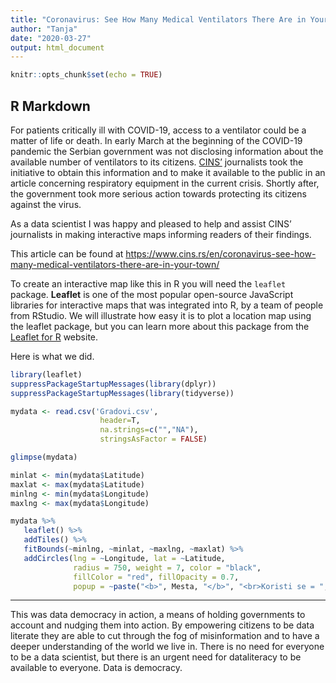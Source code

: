 ```yaml
---
title: "Coronavirus: See How Many Medical Ventilators There Are in Your Town"
author: "Tanja"
date: "2020-03-27"
output: html_document
---
```


```r
knitr::opts_chunk$set(echo = TRUE)
```

## R Markdown

For patients critically ill with COVID-19, access to a ventilator could be a matter of life or death. In early March at the beginning of the COVID-19 pandemic the Serbian government was not disclosing information about the available number of ventilators to its citizens. [CINS'](https://www.cins.rs/en/) journalists took the initiative to obtain this information and to make it available to the public in an article concerning respiratory equipment in the current crisis. Shortly after, the government took more serious action towards protecting its citizens against the virus.

As a data scientist I was happy and pleased to help and assist CINS’ journalists in making interactive maps informing readers of their findings.

This article can be found at
<https://www.cins.rs/en/coronavirus-see-how-many-medical-ventilators-there-are-in-your-town/>

To create an interactive map like this in R you will need the `leaflet` package. **Leaflet** is one of the most popular open-source JavaScript libraries for interactive maps that was integrated into R, by a team of people from RStudio. We will illustrate how easy it is to plot a location map using the leaflet package, but you can learn more about this package from the [Leaflet for R](https://rstudio.github.io/leaflet/) website.

Here is what we did.

```r
library(leaflet)
suppressPackageStartupMessages(library(dplyr))
suppressPackageStartupMessages(library(tidyverse))

mydata <- read.csv('Gradovi.csv', 
                    header=T, 
                    na.strings=c("","NA"),
                    stringsAsFactor = FALSE) 

glimpse(mydata)

minlat <- min(mydata$Latitude)
maxlat <- max(mydata$Latitude)
minlng <- min(mydata$Longitude)
maxlng <- max(mydata$Longitude)

mydata %>% 
   leaflet() %>% 
   addTiles() %>%
   fitBounds(~minlng, ~minlat, ~maxlng, ~maxlat) %>% 
   addCircles(lng = ~Longitude, lat = ~Latitude,
              radius = 750, weight = 7, color = "black",
              fillColor = "red", fillOpacity = 0.7,  
              popup = ~paste("<b>", Mesta, "</b>", "<br>Koristi se = ", Koristi.se,"<br>Ne koristi se = ",  Ne.koristi.se, "<br> Nepoznato =", Nepoznato, "<br>Total =", Ukupno, "<br>"))
```

---

This was data democracy in action, a means of holding governments to account and nudging them into action. By empowering citizens to be data literate they are able to cut through the fog of misinformation and to have a deeper understanding of the world we live in. There is no need for everyone to be a data scientist, but there is an urgent need for dataliteracy to be available to everyone. Data is democracy.


